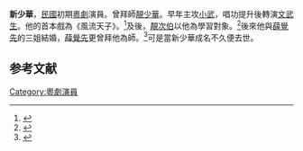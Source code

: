 '''新少華'''，[[中華民國|民國]]初期[[粵劇|粵劇]]演員。曾拜師[[靚少華|靚少華]]。早年主攻[[小武|小武]]，唱功提升後轉演[[文武生|文武生]]。他的首本戲為《風流天子》。<ref>{{cite web|url=http://www.huadu.gov.cn:8080/was40/detail?record=3384&channelid=4374|publisher=花都區政府|title=略叙艺名首字标“新”的著名演员}}</ref>及後，[[靚次伯|靚次伯]]以他為學習對象。<ref name="sinfung">{{Cite web |url=http://www.sinfung.net/charaters/main_charaters/lan.htm |title=靚次伯 |access-date=2008-02-26 |archive-url=https://web.archive.org/web/20080305033218/http://sinfung.net/charaters/main_charaters/lan.htm |archive-date=2008-03-05 |dead-url=yes }}</ref>後來他與[[薛覺先|薛覺先]]的三姐結婚，[[薛覺先|薛覺先]]更曾拜他為師。<ref>{{cite web|url=http://www.huadu.gov.cn:8080/was40/detail?record=3365&channelid=4374|title=薛觉先在梧州|publisher=花都區政府}}</ref>可是當新少華成名不久便去世。

==参考文献==
<div class="references-small">
<references />
</div>

{{china-bio-stub}}
[[Category:粵劇演員|Category:粵劇演員]]
